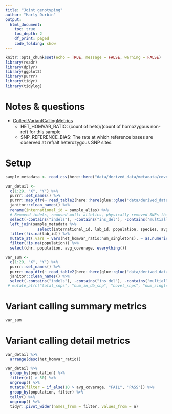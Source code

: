 ```yaml
---
title: "Joint genotyping"
author: "Harly Durbin"
output:
  html_document:
    toc: true
    toc_depth: 2
    df_print: paged
    code_folding: show
---
```


```r
knitr::opts_chunk$set(echo = TRUE, message = FALSE, warning = FALSE)
library(readr)
library(dplyr)
library(ggplot2)
library(purrr)
library(tidyr)
library(tidylog)
```

# Notes & questions

* [CollectVariantCallingMetrics](https://broadinstitute.github.io/picard/picard-metric-definitions.html#CollectVariantCallingMetrics.VariantCallingDetailMetrics)
    + HET_HOMVAR_RATIO: (count of hets)/(count of homozygous non-ref) for this sample
    + SNP_REFERENCE_BIAS: The rate at which reference bases are observed at ref/alt heterozygous SNP sites.

# Setup

```r
sample_metadata <- read_csv(here::here("data/derived_data/metadata/coverage/coverage.sample_metadata.csv"))
```


```r
var_detail <-
  c(1:29, "X", "Y") %>% 
  purrr::set_names() %>% 
  purrr::map_dfr(~ read_table2(here::here(glue::glue("data/derived_data/joint_genotyping/collect_metrics/collect_metrics.{.x}.variant_calling_detail_metrics")), skip = 6, col_types = cols(.default = "c")), .id = "chr") %>% 
  janitor::clean_names() %>% 
  rename(international_id = sample_alias) %>% 
  # Removed indels, removed multi-allelics, physically removed SNPs that failed filtration
  select(-contains("indels"), -contains("ins_del"), -contains("multiallelic"), -filtered_snps) %>% 
  left_join(sample_metadata %>% 
              select(international_id, lab_id, population, species, avg_coverage)) %>% 
  filter(!is.na(lab_id)) %>% 
  mutate_at(.vars = vars(het_homvar_ratio:num_singletons), ~ as.numeric(.)) %>% 
  filter(!is.na(population)) %>% 
  select(chr, population, avg_coverage, everything())
```

```r
var_sum <-
  c(1:29, "X", "Y") %>% 
  purrr::set_names() %>% 
  purrr::map_dfr(~ read_table2(here::here(glue::glue("data/derived_data/joint_genotyping/collect_metrics/collect_metrics.{.x}.variant_calling_summary_metrics")), skip = 6), .id = "chr") %>% 
  janitor::clean_names() %>% 
  select(-contains("indels"), -contains("ins_del"), -contains("multiallelic"), -filtered_snps) # %>% 
 # mutate_at(c("total_snps", "num_in_db_snp", "novel_snps", "num_singletons"), ~ scales::comma(.)) 
```

# Variant calling summary metrics

```r
var_sum
```

# Variant calling detail metrics

```r
var_detail %>% 
  arrange(desc(het_homvar_ratio))
```


```r
var_detail %>% 
  group_by(population) %>% 
  filter(n() > 50) %>%
  ungroup() %>% 
  mutate(filter = if_else(10 > avg_coverage, "FAIL", "PASS")) %>% 
  group_by(population, filter) %>% 
  tally() %>% 
  ungroup() %>% 
  tidyr::pivot_wider(names_from = filter, values_from = n)
```


